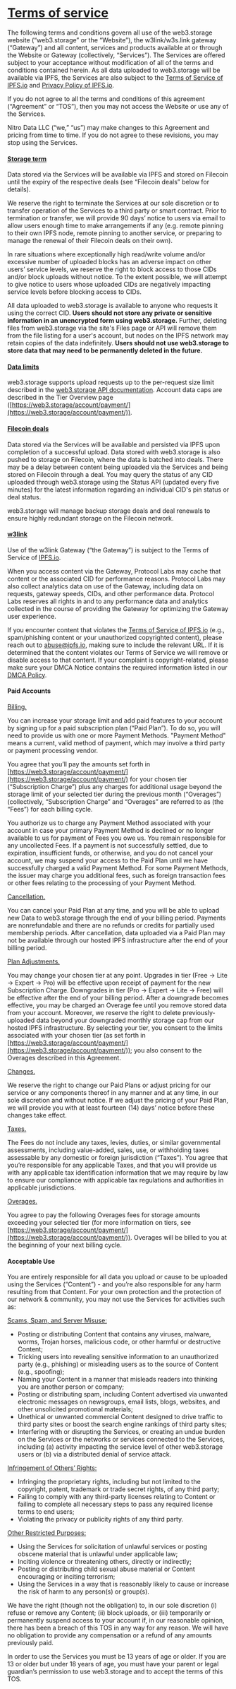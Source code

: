 # **[Terms of service](https://web3.storage/terms/#terms-of-service)**

The following terms and conditions govern all use of the web3.storage website (“web3.storage” or the “Website”), the w3link/w3s.link gateway (“Gateway”) and all content, services and products available at or through the Website or Gateway (collectively, “Services”). The Services are offered subject to your acceptance without modification of all of the terms and conditions contained herein. As all data uploaded to web3.storage will be available via IPFS, the Services are also subject to the [Terms of Service of IPFS.io](https://discuss.ipfs.io/tos) and [Privacy Policy of IPFS.io](https://discuss.ipfs.io/privacy).

If you do not agree to all the terms and conditions of this agreement (“Agreement” or “TOS”), then you may not access the Website or use any of the Services.

Nitro Data LLC (“we,” “us”) may make changes to this Agreement and pricing from time to time. If you do not agree to these revisions, you may stop using the Services.


#### **[Storage term](https://web3.storage/terms/#storage-term)**

Data stored via the Services will be available via IPFS and stored on Filecoin until the expiry of the respective deals (see “Filecoin deals” below for details).

We reserve the right to terminate the Services at our sole discretion or to transfer operation of the Services to a third party or smart contract. Prior to termination or transfer, we will provide 90 days’ notice to users via email to allow users enough time to make arrangements if any (e.g. remote pinning to their own IPFS node, remote pinning to another service, or preparing to manage the renewal of their Filecoin deals on their own).

In rare situations where exceptionally high read/write volume and/or excessive number of uploaded blocks has an adverse impact on other users’ service levels, we reserve the right to block access to those CIDs and/or block uploads without notice. To the extent possible, we will attempt to give notice to users whose uploaded CIDs are negatively impacting service levels before blocking access to CIDs.

All data uploaded to web3.storage is available to anyone who requests it using the correct CID. **Users should not store any private or sensitive information in an unencrypted form using web3.storage.** Further, deleting files from web3.storage via the site's Files page or API will remove them from the file listing for a user's account, but nodes on the IPFS network may retain copies of the data indefinitely. **Users should not use web3.storage to store data that may need to be permanently deleted in the future.**


#### **[Data limits](https://web3.storage/terms/#data-limits)**

web3.storage supports upload requests up to the per-request size limit described in the [web3.storage API documentation](https://web3.storage/docs/reference/http-api/). Account data caps are described in the Tier Overview page ([https://web3.storage/account/payment/](https://web3.storage/account/payment/)).  


#### **[Filecoin deals](https://web3.storage/terms/#filecoin-deals)**

Data stored via the Services will be available and persisted via IPFS upon completion of a successful upload. Data stored with web3.storage is also pushed to storage on Filecoin, where the data is batched into deals. There may be a delay between content being uploaded via the Services and being stored on Filecoin through a deal. You may query the status of any CID uploaded through web3.storage using the Status API (updated every five minutes) for the latest information regarding an individual CID's pin status or deal status.

web3.storage will manage backup storage deals and deal renewals to ensure highly redundant storage on the Filecoin network.


#### **[w3link](https://web3.storage/terms/#w3link)**

Use of the w3link Gateway (“the Gateway”) is subject to the Terms of Service of [IPFS.io](https://discuss.ipfs.io/tos).

When you access content via the Gateway, Protocol Labs may cache that content or the associated CID for performance reasons. Protocol Labs may also collect analytics data on use of the Gateway, including data on requests, gateway speeds, CIDs, and other performance data. Protocol Labs reserves all rights in and to any performance data and analytics collected in the course of providing the Gateway for optimizing the Gateway user experience.

If you encounter content that violates the [Terms of Service of IPFS.io](https://discuss.ipfs.io/tos) (e.g., spam/phishing content or your unauthorized copyrighted content), please reach out to abuse@ipfs.io, making sure to include the relevant URL. If it is determined that the content violates our Terms of Service we will remove or disable access to that content. If your complaint is copyright-related, please make sure your DMCA Notice contains the required information listed in our [DMCA Policy](https://ipfs.io/legal/).


#### **Paid Accounts**

<u>Billing.</u>

You can increase your storage limit and add paid features to your account by signing up for a paid subscription plan (“Paid Plan”). To do so, you will need to provide us with one or more Payment Methods. "Payment Method" means a current, valid method of payment, which may involve a third party or payment processing vendor.  

You agree that you’ll pay the amounts set forth in [https://web3.storage/account/payment/](https://web3.storage/account/payment/) for your chosen tier (“Subscription Charge”) plus any charges for additional usage beyond the storage limit of your selected tier during the previous month (“Overages”) (collectively, “Subscription Charge” and “Overages” are referred to as (the “Fees”) for each billing cycle.

You authorize us to charge any Payment Method associated with your account in case your primary Payment Method is declined or no longer available to us for payment of Fees you owe us. You remain responsible for any uncollected Fees. If a payment is not successfully settled, due to expiration, insufficient funds, or otherwise, and you do not cancel your account, we may suspend your access to the Paid Plan until we have successfully charged a valid Payment Method. For some Payment Methods, the issuer may charge you additional fees, such as foreign transaction fees or other fees relating to the processing of your Payment Method. 

<u>Cancellation.</u>

You can cancel your Paid Plan at any time, and you will be able to upload new Data to web3.storage through the end of your billing period. Payments are nonrefundable and there are no refunds or credits for partially used membership periods. After cancellation, data uploaded via a Paid Plan may not be available through our hosted IPFS infrastructure after the end of your billing period.

<u>Plan Adjustments.</u>

You may change your chosen tier at any point. Upgrades in tier (Free → Lite → Expert → Pro) will be effective upon receipt of payment for the new Subscription Charge. Downgrades in tier (Pro → Expert → Lite → Free) will be effective after the end of your billing period. After a downgrade becomes effective, you may be charged an Overage fee until you remove stored data from your account. Moreover, we reserve the right to delete previously-uploaded data beyond your downgraded monthly storage cap from our hosted IPFS infrastructure. By selecting your tier, you consent to the limits associated with your chosen tier (as set forth in [https://web3.storage/account/payment/](https://web3.storage/account/payment/)); you also consent to the Overages described in this Agreement. 

<u>Changes.</u>

We reserve the right to change our Paid Plans or adjust pricing for our service or any components thereof in any manner and at any time, in our sole discretion and without notice. If we adjust the pricing of your Paid Plan, we will provide you with at least fourteen (14) days’ notice before these changes take effect.

<u>Taxes.</u>

The Fees do not include any taxes, levies, duties, or similar governmental assessments, including value-added, sales, use, or withholding taxes assessable by any domestic or foreign jurisdiction (“Taxes”).  You agree that you’re responsible for any applicable Taxes, and that you will provide us with any applicable tax identification information that we may require by law to ensure our compliance with applicable tax regulations and authorities in applicable jurisdictions.

<u>Overages.</u>

You agree to pay the following Overages fees for storage amounts exceeding your selected tier (for more information on tiers, see [https://web3.storage/account/payment/](https://web3.storage/account/payment/)). Overages will be billed to you at the beginning of your next billing cycle.


#### **Acceptable Use**

You are entirely responsible for all data you upload or cause to be uploaded using the Services (“Content”) - and you’re also responsible for any harm resulting from that Content.  For your own protection and the protection of our network & community, you may not use the Services for activities such as:  

<u>Scams, Spam, and Server Misuse:</u>



* Posting or distributing Content that contains any viruses, malware, worms, Trojan horses, malicious code, or other harmful or destructive Content;
* Tricking users into revealing sensitive information to an unauthorized party (e.g., phishing) or misleading users as to the source of Content (e.g., spoofing);
* Naming your Content in a manner that misleads readers into thinking you are another person or company;
* Posting or distributing spam, including Content advertised via unwanted electronic messages on newsgroups, email lists, blogs, websites, and other unsolicited promotional materials;
* Unethical or unwanted commercial Content designed to drive traffic to third party sites or boost the search engine rankings of third party sites;
* Interfering with or disrupting the Services, or creating an undue burden on the Services or the networks or services connected to the Services, including (a) activity impacting the service level of other web3.storage users or (b) via a distributed denial of service attack.

<u>Infringement of Others’ Rights:</u>



* Infringing the proprietary rights, including but not limited to the copyright, patent, trademark or trade secret rights, of any third party;
* Failing to comply with any third-party licenses relating to Content or failing to complete all necessary steps to pass any required license terms to end users;
* Violating the privacy or publicity rights of any third party.

<u>Other Restricted Purposes:</u>



* Using the Services for solicitation of unlawful services or posting obscene material that is unlawful under applicable law;
* Inciting violence or threatening others, directly or indirectly;
* Posting or distributing child sexual abuse material or Content encouraging or inciting terrorism;
* Using the Services in a way that is reasonably likely to cause or increase the risk of harm to any person(s) or group(s).

We have the right (though not the obligation) to, in our sole discretion (i) refuse or remove any Content; (ii) block uploads, or (iii) temporarily or permanently suspend access to your account if, in our reasonable opinion, there has been a breach of this TOS in any way for any reason. We will have no obligation to provide any compensation or a refund of any amounts previously paid.

In order to use the Services you must be 13 years of age or older. If you are 13 or older but under 18 years of age, you must have your parent or legal guardian’s permission to use web3.storage and to accept the terms of this TOS.
